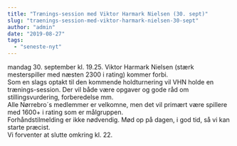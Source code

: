 ```yaml
---
title: "Trænings-session med Viktor Harmark Nielsen (30. sept)"
slug: "traenings-session-med-viktor-harmark-nielsen-30-sept"
author: "admin"
date: "2019-08-27"
tags: 
  - "seneste-nyt"
---
```


mandag 30. september kl. 19.25. 
Viktor Harmark Nielsen (stærk mesterspiller med næsten 2300 i rating) kommer forbi.  
Som en slags optakt til den kommende holdturnering vil VHN holde en trænings-session. Der vil både være opgaver og gode råd om stillingsvurdering, forberedelse mm.  
Alle Nørrebro´s medlemmer er velkomne, men det vil primært være spillere med 1600+ i rating som er målgruppen.  
Forhåndstilmelding er ikke nødvendig. Mød op på dagen, i god tid, så vi kan starte præcist.  
Vi forventer at slutte omkring kl. 22.
